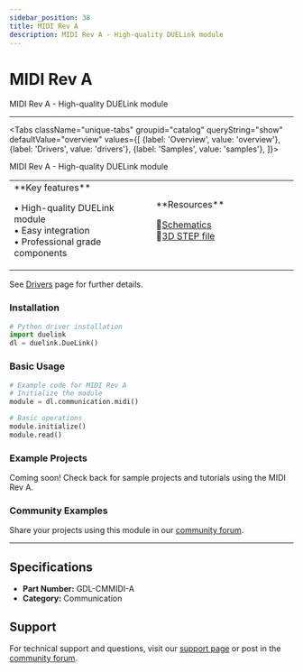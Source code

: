 ```yaml
---
sidebar_position: 38
title: MIDI Rev A
description: MIDI Rev A - High-quality DUELink module
---
```



# MIDI Rev A

<ProductImageSelector 
  partNumber="cmmidi-a"
  productName="MIDI Rev A"
/>

MIDI Rev A - High-quality DUELink module

---

<Tabs className="unique-tabs" groupid="catalog" queryString="show" defaultValue="overview"
  values={[
    {label: 'Overview', value: 'overview'},
    {label: 'Drivers', value: 'drivers'},
    {label: 'Samples', value: 'samples'},
  ]}>

<TabItem value="overview">

MIDI Rev A - High-quality DUELink module

<table><td width='50%'>
**Key features**

• High-quality DUELink module<br/>
• Easy integration<br/>
• Professional grade components<br/>

</td><td width='50%'>
**Resources**
 
📄[Schematics](/static/sch/cmmidi-a.pdf)<br/>
🔩[3D STEP file](/static/3d/CMMIDI-A.step)<br/>

</td></table>

</TabItem>

<TabItem value="drivers">

See [Drivers](../../engine/drivers) page for further details.

### Installation

```python
# Python driver installation
import duelink
dl = duelink.DueLink()
```

### Basic Usage

```python
# Example code for MIDI Rev A
# Initialize the module
module = dl.communication.midi()

# Basic operations
module.initialize()
module.read()
```

</TabItem>

<TabItem value="samples">

### Example Projects

Coming soon! Check back for sample projects and tutorials using the MIDI Rev A.

### Community Examples

Share your projects using this module in our [community forum](https://forums.ghielectronics.com).

</TabItem>

</Tabs>

---

## Specifications

- **Part Number:** GDL-CMMIDI-A
- **Category:** Communication

## Support

For technical support and questions, visit our [support page](../../support) or post in the [community forum](https://forums.ghielectronics.com).
